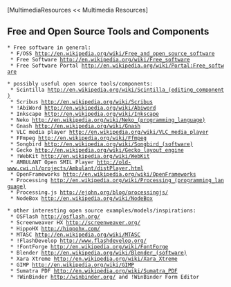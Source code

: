 [MultimediaResources << Multimedia Resources]

==Free and Open Source Tools and Components==

 * Free software in general:
  * F/OSS [[http://en.wikipedia.org/wiki/Free_and_open_source_software]]
  * Free Software [[http://en.wikipedia.org/wiki/Free_software]]
  * Free Software Portal [[http://en.wikipedia.org/wiki/Portal:Free_software]]

 * possibly useful open source tools/components:
  * Scintilla [[http://en.wikipedia.org/wiki/Scintilla_(editing_component)]]
  * Scribus [[http://en.wikipedia.org/wiki/Scribus]]
  * !AbiWord [[http://en.wikipedia.org/wiki/Abiword]]
  * Inkscape [[http://en.wikipedia.org/wiki/Inkscape]]
  * Neko [[http://en.wikipedia.org/wiki/Neko_(programming_language)]]
  * Gnash [[http://en.wikipedia.org/wiki/Gnash]]
  * VLC media player [[http://en.wikipedia.org/wiki/VLC_media_player]]
  * FFmpeg [[http://en.wikipedia.org/wiki/Ffmpeg]]
  * Songbird [[http://en.wikipedia.org/wiki/Songbird_(software)]]
  * Gecko [[http://en.wikipedia.org/wiki/Gecko_layout_engine]]
  * !WebKit [[http://en.wikipedia.org/wiki/WebKit]]
  * AMBULANT Open SMIL Player [[http://old-www.cwi.nl/projects/Ambulant/distPlayer.html]]
  * OpenFrameworks [[http://en.wikipedia.org/wiki/OpenFrameworks]]
  * Processing [[http://en.wikipedia.org/wiki/Processing_(programming_language)]]
  * Processing.js [[http://ejohn.org/blog/processingjs/]]
  * NodeBox [[http://en.wikipedia.org/wiki/NodeBox]]

 * other interesting open source examples/models/inspirations:
  * OSFlash [[http://osflash.org/]]
  * Screenweaver HX [[http://screenweaver.org/]]
  * HippoHX [[http://hippohx.com/]]
  * MTASC [[http://en.wikipedia.org/wiki/MTASC]]
  * !FlashDevelop [[http://www.flashdevelop.org/]]
  * !FontForge [[http://en.wikipedia.org/wiki/FontForge]]
  * Blender [[http://en.wikipedia.org/wiki/Blender_(software)]]
  * Xara Xtreme [[http://en.wikipedia.org/wiki/Xara_Xtreme]]
  * GIMP [[http://en.wikipedia.org/wiki/GIMP]]
  * Sumatra PDF [[http://en.wikipedia.org/wiki/Sumatra_PDF]]
  * !WinBinder [[http://winbinder.org/]] and !WinBinder Form Editor